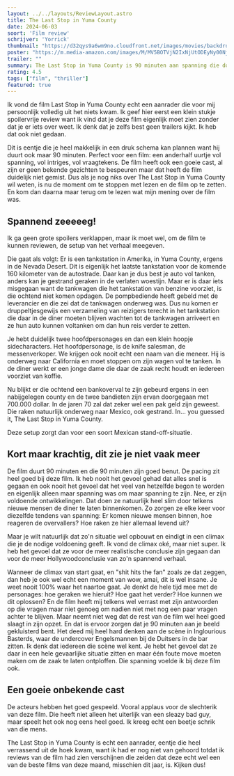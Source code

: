 ```yaml
---
layout: ../../layouts/ReviewLayout.astro
title: The Last Stop in Yuma County
date: 2024-06-03
soort: 'Film review'
schrijver: 'Yorrick'
thumbnail: "https://d32qys9a6wm9no.cloudfront.net/images/movies/backdrop/6f/c135e2d9cc5f571e9749d01f7b5eda38_1280x720.jpg?t=1712186787"
poster: "https://m.media-amazon.com/images/M/MV5BOTVjN2IxNjUtODEyNy00NjMxLTg0ZGUtZGMwN2E0ZTRhNWEzXkEyXkFqcGdeQXVyMzQwMTY2Nzk@._V1_FMjpg_UX1000_.jpg"
trailer: ""
summary: The Last Stop in Yuma County is 90 minuten aan spanning die doet denken aan de barscène uit Inglourious Basterds. Een onbekende cast zet een nagelbijtende prestatie neer waar je van geniet tot het einde, hoewel de conclusie misschien niet bij iedereen in de smaak kan vallen. 
rating: 4.5
tags: ["film", "thriller"]
featured: true
---
```


Ik vond de film Last Stop in Yuma County echt een aanrader die voor mij persoonlijk volledig uit het niets kwam. Ik geef hier eerst een klein stukje spoilervrije review want ik vind dat je deze film eigenlijk moet zien zonder dat je er iets over weet. Ik denk dat je zelfs best geen trailers kijkt. Ik heb dat ook niet gedaan. 

Dit is eentje die je heel makkelijk in een druk schema kan plannen want hij duurt ook maar 90 minuten. Perfect voor een film: een anderhalf uurtje vol spanning, vol intriges, vol vraagtekens. De film heeft ook een goeie cast, al zijn er geen bekende gezichten te bespeuren maar dat heeft de film duidelijk niet gemist. Dus als je nog niks over The Last Stop in Yuma County wil weten, is nu de moment om te stoppen met lezen en de film op te zetten. En kom dan daarna maar terug om te lezen wat mijn mening over de film was. 

## Spannend zeeeeeg!

Ik ga geen grote spoilers verklappen, maar ik moet wel, om de film te kunnen reviewen, de setup van het verhaal meegeven. 

Die gaat als volgt: Er is een tankstation in Amerika, in Yuma County, ergens in de Nevada Desert. Dit is eigenlijk het laatste tankstation voor de komende 160 kilometer van de autostrade. Daar kan je dus best je auto vol tanken, anders kan je gestrand geraken in de verlaten woestijn. Maar er is daar iets misgegaan want de tankwagen die het tankstation van benzine voorziet, is die ochtend niet komen opdagen. De pompbediende heeft gebeld met de leverancier en die zei dat de tankwagen onderweg was. Dus nu komen er druppeltjesgewijs een verzameling van reizigers terecht in het tankstation die daar in de diner moeten blijven wachten tot de tankwagen arriveert en ze hun auto kunnen voltanken om dan hun reis verder te zetten.

Je hebt duidelijk twee hoofdpersonages en dan een klein hoopje sidecharacters. Het hoofdpersonage, is de knife salesman, de messenverkoper. We krijgen ook nooit echt een naam van die meneer. Hij is onderweg naar California en moet stoppen om zijn wagen vol te tanken. In de diner werkt er een jonge dame die daar de zaak recht houdt en iedereen voorziet van koffie. 

Nu blijkt er die ochtend een bankoverval te zijn gebeurd ergens in een nabijgelegen county en de twee bandieten zijn ervan doorgegaan met 700.000 dollar. In de jaren 70 zal dat zeker wel een pak geld zijn geweest. Die raken natuurlijk onderweg naar Mexico, ook gestrand. In... you guessed it, The Last Stop in Yuma County. 

Deze setup zorgt dan voor een soort Mexican stand-off-situatie.



## Kort maar krachtig, dit zie je niet vaak meer

De film duurt 90 minuten en die 90 minuten zijn goed benut. De pacing zit heel goed bij deze film. Ik heb nooit het gevoel gehad dat alles snel is gegaan en ook nooit het gevoel dat het veel van hetzelfde begon te worden en eigenlijk alleen maar spanning was om maar spanning te zijn. Nee, er zijn voldoende ontwikkelingen. Dat doen ze natuurlijk heel slim door telkens nieuwe mensen de diner te laten binnenkomen. Zo zorgen ze elke keer voor diezelfde tendens van spanning: Er komen nieuwe mensen binnen, hoe reageren de overvallers? Hoe raken ze hier allemaal levend uit? 

Maar je wilt natuurlijk dat zo'n situatie wel opbouwt en eindigt in een climax die je de nodige voldoening geeft. Ik vond de climax oké, maar niet super. Ik heb het gevoel dat ze voor de meer realistische conclusie zijn gegaan dan voor de meer Hollywoodconclusie van zo'n spannend verhaal. 

Wanneer de climax van start gaat, en "shit hits the fan" zoals ze dat zeggen, dan heb je ook wel echt een moment van wow, amai, dit is wel insane. Je weet nooit 100% waar het naartoe gaat. Je denkt de hele tijd mee met de personages: hoe geraken we hieruit? Hoe gaat het verder? Hoe kunnen we dit oplossen? En de film heeft mij telkens wel verrast met zijn antwoorden op die vragen maar niet genoeg om nadien niet met nog een paar vragen achter te blijven. Maar neemt niet weg dat de rest van de film wel heel goed slaagt in zijn opzet. En dat is ervoor zorgen dat je 90 minuten aan je beeld gekluisterd bent. Het deed mij heel hard denken aan de scène in Inglourious Basterds, waar de undercover Engelsmannen bij de Duitsers in de bar zitten. Ik denk dat iedereen die scène wel kent. Je hebt het gevoel dat ze daar in een hele gevaarlijke situatie zitten en maar één foute move moeten maken om de zaak te laten ontploffen. Die spanning voelde ik bij deze film ook.



## Een goeie onbekende cast

De acteurs hebben het goed gespeeld. Vooral applaus voor de slechterik van deze film. Die heeft niet alleen het uiterlijk van een sleazy bad guy, maar speelt het ook nog eens heel goed. Ik kreeg echt een beetje schrik van die mens. 



The Last Stop in Yuma County is echt een aanrader, eentje die heel verrassend uit de hoek kwam, want ik had er nog niet van gehoord totdat ik reviews van de film had zien verschijnen die zeiden dat deze echt wel een van de beste films van deze maand, misschien dit jaar, is. Kijken dus!